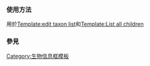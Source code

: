 {{Documentation subpage}}
{{High-use|36799}}
<!-- PLEASE ADD CATEGORIES AND INTERWIKIS AT THE BOTTOM OF THIS PAGE -->

=== 使用方法 ===
用於[[Template:edit taxon list]]和[[Template:List all children]]
=== 參見 ===

<includeonly>
<!-- CATEGORIES AND INTERWIKIS HERE, THANKS -->
[[Category:生物信息框模板]]
</includeonly>